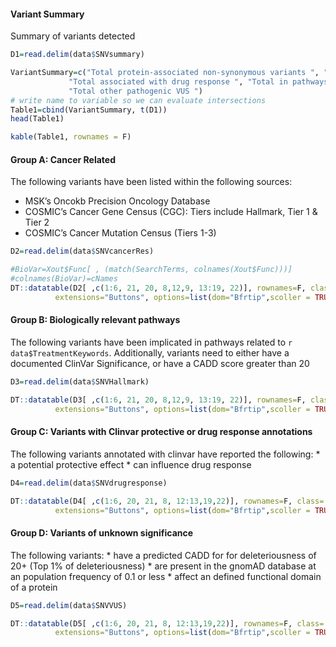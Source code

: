 #### Variant Summary

Summary of variants detected

```r
D1=read.delim(data$SNVsummary)

VariantSummary=c("Total protein-associated non-synonymous variants ", "Total in Cancer Gene Census ",
             "Total associated with drug response ", "Total in pathways of interest ",
             "Total other pathogenic VUS ")
# write name to variable so we can evaluate intersections
Table1=cbind(VariantSummary, t(D1))
head(Table1)

kable(Table1, rownames = F)
```

#### Group A: Cancer Related

The following variants have been listed within the following sources:

* MSK's Oncokb Precision Oncology Database
* COSMIC's Cancer Gene Census (CGC): Tiers include Hallmark, Tier 1 & Tier 2 
* COSMIC's Cancer Mutation Census (Tiers 1-3) 

```r
D2=read.delim(data$SNVcancerRes)

#BioVar=Xout$Func[ , (match(SearchTerms, colnames(Xout$Func)))]
#colnames(BioVar)=cNames
DT::datatable(D2[ ,c(1:6, 21, 20, 8,12,9, 13:19, 22)], rownames=F, class='cell-border stripe',
          extensions="Buttons", options=list(dom="Bfrtip",scoller = TRUE,  buttons=c('csv', 'excel')))
```


#### Group B: Biologically relevant pathways

The following variants have been implicated in pathways related to `r data$TreatmentKeywords`.
Additionally, variants need to either have a documented ClinVar Significance, or have a CADD score greater than 20

```r
D3=read.delim(data$SNVHallmark)

DT::datatable(D3[ ,c(1:6, 21, 20, 8,12,9, 13:19, 22)], rownames=F, class='cell-border stripe',
          extensions="Buttons", options=list(dom="Bfrtip",scoller = TRUE,  buttons=c('csv', 'excel')))
```

#### Group C: Variants with Clinvar protective or drug response annotations

The following variants annotated with clinvar have reported the following:
* a potential protective effect
* can influence drug response

```r
D4=read.delim(data$SNVdrugresponse)

DT::datatable(D4[ ,c(1:6, 20, 21, 8, 12:13,19,22)], rownames=F, class='cell-border stripe',
          extensions="Buttons", options=list(dom="Bfrtip",scoller = TRUE,  buttons=c('csv', 'excel')))
```

#### Group D: Variants of unknown significance

The following variants:
* have a predicted CADD for for deleteriousness of 20+ (Top 1\% of deleteriousness)
* are present in the gnomAD database at an population frequency of 0.1 or less
* affect an defined functional domain of a protein

```r
D5=read.delim(data$SNVVUS)

DT::datatable(D5[ ,c(1:6, 20, 21, 8, 12:13,19,22)], rownames=F, class='cell-border stripe',
          extensions="Buttons", options=list(dom="Bfrtip",scoller = TRUE,  buttons=c('csv', 'excel')))
```



